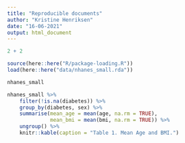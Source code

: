 ```yaml
---
title: "Reproducible documents"
author: "Kristine Henriksen"
date: "16-06-2021"
output: html_document
---
```


```r
2 + 2
```

```r
source(here::here("R/package-loading.R"))
load(here::here("data/nhanes_small.rda"))
```

```r
nhanes_small
```

```r
nhanes_small %>%
    filter(!is.na(diabetes)) %>% 
    group_by(diabetes, sex) %>% 
    summarise(mean_age = mean(age, na.rm = TRUE),
              mean_bmi = mean(bmi, na.rm = TRUE)) %>% 
    ungroup() %>% 
    knitr::kable(caption = "Table 1. Mean Age and BMI.")
```








